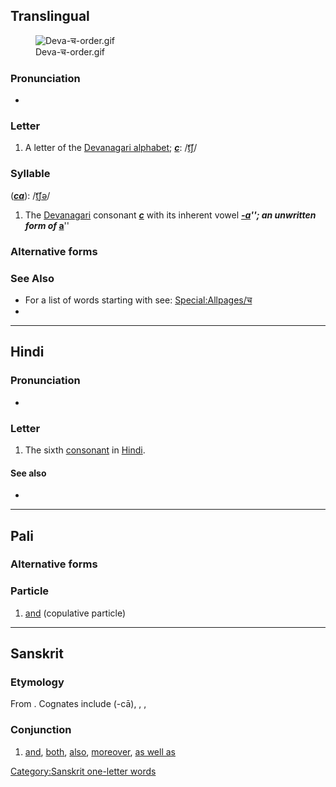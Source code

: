{{character info/new}}
==Translingual==
[[File:Deva-च-order.gif|thumb]]

===Pronunciation===
* {{IPA|/cə/|/tʃə/|lang=mul}}

===Letter===
{{mul-Deva|c}}

# A letter of the [[Devanagari alphabet]]; '''''[[c]]''''': /[[t͡ʃ]]/

===Syllable===
{{mul-syllable|sc=Deva|च}} ('''''[[ca]]'''''): /[[t͡ʃǝ]]/

# The [[Devanagari]] consonant {{l|mul|sc=Deva|च}} '''''[[c]]''''' with its inherent vowel '''''[[-a]]'''''; an unwritten form of {{l|mul|sc=Deva|अ}} '''''[[a]]'''''

===Alternative forms===
{{pi-alt|Latn=ca}}

===See Also===
* For a list of words starting with {{mul-Deva|c}} see: [[Special:Allpages/च]]
* {{list:Devanagari script letters/mul}}

----

==Hindi==

===Pronunciation===
* {{IPA|[t͡ʃə]|lang=hi}}

===Letter===
{{head|hi|letter}}

# The sixth [[consonant]] in [[Hindi]].

====See also====
* {{list:Devanagari script letters/hi}}

----

==Pali==

===Alternative forms===
{{pi-alt|Latn=ca}}

===Particle===
{{head|pi|particle}}

# [[and]] (copulative particle)

----

==Sanskrit==

===Etymology===
From {{etyl|ine-pro|sa}} {{m|ine-pro|*-kʷe||and}}. Cognates include {{cog|peo|-𐎨𐎠}} (-cā), {{cog|la|-que}}, {{cog|grc|τε}}, {{cog|got|-𐌿𐌷}}

===Conjunction===
{{head|sa|conjunction|sc=Deva|tr=ca}}

# [[and]], [[both]], [[also]], [[moreover]], [[as well as]]

[[Category:Sanskrit one-letter words]]